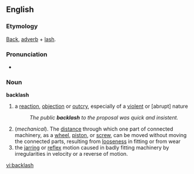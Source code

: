 ==English==
===Etymology===
[[Back]], [[adverb]] + [[lash]].

===Pronunciation===
<!--This needs attention from someone who knows what they're doing :\Back"lash`\-->
*{{audio|en-us-backlash.ogg|Audio (US)}}

===Noun===
'''backlash'''
# a [[reaction]], [[objection]] or [[outcry]], especially of a [[violent]] or [abrupt] nature
#:''The public '''backlash''' to the proposal was quick and insistent.''
#(''mechanical''). The [[distance]] through which one part of connected machinery, as a [[wheel]], [[piston]], or [[screw]], can be moved without moving the connected parts, resulting from [[loose]]ness in fitting or from wear
#the [[jarring]] or [[reflex]] motion caused in badly fitting machinery by irregularities in velocity or a reverse of motion.

[[vi:backlash]]